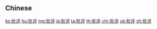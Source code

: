 {{also|批評}}
==Chinese==
{{zh-see|批評}}

[[ko:批评]]
[[hu:批评]]
[[mg:批评]]
[[ja:批评]]
[[ta:批评]]
[[th:批评]]
[[chr:批评]]
[[uk:批评]]
[[zh:批评]]